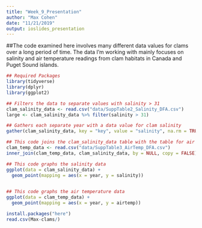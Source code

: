 ```yaml
---
title: "Week_9_Presentation"
author: "Max Cohen"
date: "11/21/2019"
output: ioslides_presentation
---
```


##The code examined here involves many different data values for clams over a long period of time. The data I'm working with mainly focuses on salinity and air temperature readings from clam habitats in Canada and Puget Sound islands. 

``` r
## Required Packages 
library(tidyverse) 
library(dplyr) 
library(ggplot2) 
``` 

```r
## Filters the data to separate values with salinity > 31
clam_salinity_data <- read.csv("data/SuppTable2_Salinity_DFA.csv")
large <- clam_salinity_data %>% filter(salinity > 31) 
```

```r
## Gathers each separate year with a data value for clam salinity
gather(clam_salinity_data, key = "key", value = "salinity", na.rm = TRUE)
```

```r
## This code joins the clam_salinity_data table with the table for air temperature
clam_temp_data <- read.csv("data/SuppTable3_AirTemp_DFA.csv") 
inner_join(clam_temp_data, clam_salinity_data, by = NULL, copy = FALSE)
```

```r
## This code graphs the salinity data
ggplot(data = clam_salinity_data) +
  geom_point(mapping = aes(x = year, y = salinity))
  
```

```r
## This code graphs the air temperature data 
ggplot(data = clam_temp_data) +
  geom_point(mapping = aes(x = year, y = airtemp))
```

```r
install.packages("here")
read.csv(Max-clams/)
```

